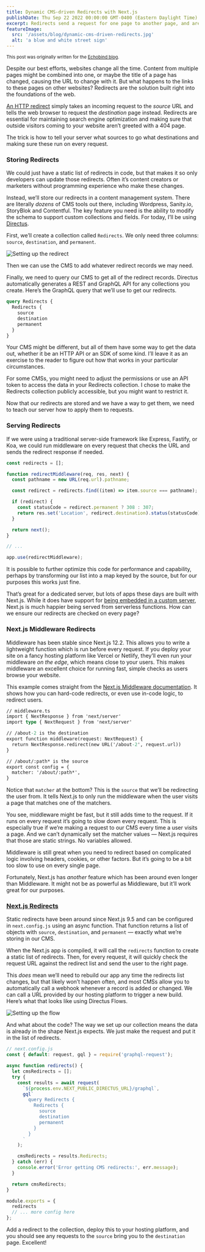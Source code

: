 ```yaml
---
title: Dynamic CMS-driven Redirects with Next.js
publishDate: Thu Sep 22 2022 00:00:00 GMT-0400 (Eastern Daylight Time)
excerpt: Redirects send a request for one page to another page, and are crucial for maintaining good SEO. We can manage these with our own Next.js app and any CMS.
featureImage:
  src: '/assets/blog/dynamic-cms-driven-redirects.jpg'
  alt: 'a blue and white street sign'
---
```



<small>This post was originally written for the [Echobind blog](https://echobind.com/blog).</small>

Despite our best efforts, websites change all the time. Content from multiple pages might be combined into one, or maybe the title of a page has changed, causing the URL to change with it. But what happens to the links to these pages on other websites? Redirects are the solution built right into the foundations of the web.

[An HTTP redirect](https://developer.mozilla.org/en-US/docs/Web/HTTP/Redirections) simply takes an incoming request to the _source_ URL and tells the web browser to request the _destination_ page instead. Redirects are essential for maintaining search engine optimization and making sure that outside visitors coming to your website aren’t greeted with a 404 page.

The trick is how to tell your server what sources to go what destinations and making sure these run on every request.

### Storing Redirects

We could just have a static list of redirects in code, but that makes it so only developers can update those redirects. Often it’s content creators or marketers without programming experience who make these changes.

Instead, we’ll store our redirects in a content management system. There are literally _dozens_ of CMS tools out there, including Wordpress, Sanity.io, StoryBlok and Contentful. The key feature you need is the ability to modify the schema to support custom collections and fields. For today, I’ll be using [Directus](https://directus.io).

First, we’ll create a collection called `Redirects`. We only need three columns: `source`, `destination`, and `permanent`.

![Setting up the redirect](/assets/blog/next-redirect-1.jpg)

Then we can use the CMS to add whatever redirect records we may need.

Finally, we need to query our CMS to get all of the redirect records. Directus automatically generates a REST and GraphQL API for any collections you create. Here’s the GraphQL query that we’ll use to get our redirects.

```graphql
query Redirects {
  Redirects {
    source
    destination
    permanent
  }
}
```

Your CMS might be different, but all of them have some way to get the data out, whether it be an HTTP API or an SDK of some kind. I’ll leave it as an exercise to the reader to figure out how that works in your particular circumstances.

<Aside>

For some CMSs, you might need to adjust the permissions or use an API token to access the data in your Redirects collection. I chose to make the Redirects collection publicly accessible, but you might want to restrict it.

</Aside>

Now that our redirects are stored and we have a way to get them, we need to teach our server how to apply them to requests.

### Serving Redirects

If we were using a traditional server-side framework like Express, Fastify, or Koa, we could run middleware on every request that checks the URL and sends the redirect response if needed.

```javascript
const redirects = [];

function redirectMiddleware(req, res, next) {
  const pathname = new URL(req.url).pathname;

  const redirect = redirects.find((item) => item.source === pathname);

  if (redirect) {
    const statusCode = redirect.permanent ? 308 : 307;
    return res.set('Location', redirect.destination).status(statusCode).send();
  }

  return next();
}

// ...

app.use(redirectMiddleware);
```

<Aside>

It is possible to further optimize this code for performance and capability, perhaps by transforming our list into a map keyed by the source, but for our purposes this works just fine.

</Aside>

That’s great for a dedicated server, but lots of apps these days are built with Next.js. While it does have support for [being embedded in a custom server](https://nextjs.org/docs/advanced-features/custom-server), Next.js is much happier being served from serverless functions. How can we ensure our redirects are checked on every page?

### Next.js Middleware Redirects

Middleware has been stable since Next.js 12.2. This allows you to write a lightweight function which is run before every request. If you deploy your site on a fancy hosting platform like Vercel or Netlify, they’ll even run your middleware _on the edge_, which means close to your users. This makes middleware an excellent choice for running fast, simple checks as users browse your website.

This example comes straight from the [Next.js Middleware documentation](https://nextjs.org/docs/advanced-features/middleware). It shows how you can hard-code redirects, or even use in-code logic, to redirect users.

```graphql
// middleware.ts
import { NextResponse } from 'next/server'
import type { NextRequest } from 'next/server'

// /about-2 is the destination
export function middleware(request: NextRequest) {
  return NextResponse.redirect(new URL('/about-2', request.url))
}

// /about/:path* is the source
export const config = {
  matcher: '/about/:path*',
}
```

Notice that `matcher` at the bottom? This is the `source` that we’ll be redirecting the user from. It tells Next.js to only run the middleware when the user visits a page that matches one of the matchers.

You see, middleware might be fast, but it still adds time to the request. If it runs on every request it’s going to slow down every request. This is especially true if we’re making a request to our CMS every time a user visits a page. And we can’t dynamically set the matcher values — Next.js requires that those are static strings. No variables allowed.

Middleware is still great when you need to redirect based on complicated logic involving headers, cookies, or other factors. But it’s going to be a bit too slow to use on every single page.

Fortunately, Next.js has _another_ feature which has been around even longer than Middleware. It might not be as powerful as Middleware, but it’ll work great for our purposes.

### [Next.js Redirects](https://nextjs.org/docs/api-reference/next.config.js/redirects)

Static redirects have been around since Next.js 9.5 and can be configured in `next.config.js` using an async function. That function returns a list of objects with `source`, `destination`, and `permanent` — exactly what we’re storing in our CMS.

When the Next.js app is compiled, it will call the `redirects` function to create a static list of redirects. Then, for every request, it will quickly check the request URL against the redirect list and send the user to the right page.

This _does_ mean we’ll need to rebuild our app any time the redirects list changes, but that likely won’t happen often, and most CMSs allow you to automatically call a webhook whenever a record is added or changed. We can call a URL provided by our hosting platform to trigger a new build. Here’s what that looks like using Directus Flows.

![Setting up the flow](/assets/blog/next-redirect-2.jpg)

And what about the code? The way we set up our collection means the data is already in the shape Next.js expects. We just make the request and put it in the list of redirects.

```javascript
// next.config.js
const { default: request, gql } = require('graphql-request');

async function redirects() {
  let cmsRedirects = [];
  try {
    const results = await request(
      `${process.env.NEXT_PUBLIC_DIRECTUS_URL}/graphql`,
      gql`
        query Redirects {
          Redirects {
            source
            destination
            permanent
          }
        }
      `
    );

    cmsRedirects = results.Redirects;
  } catch (err) {
    console.error('Error getting CMS redirects:', err.message);
  }

  return cmsRedirects;
}

module.exports = {
  redirects
  // ... more config here
};
```

Add a redirect to the collection, deploy this to your hosting platform, and you should see any requests to the `source` bring you to the `destination` page. Excellent!
